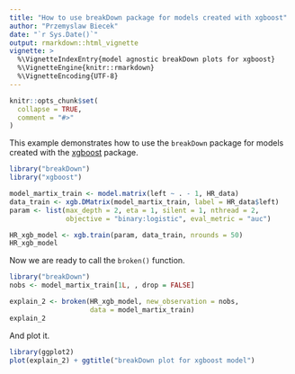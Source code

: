 ```yaml
---
title: "How to use breakDown package for models created with xgboost"
author: "Przemyslaw Biecek"
date: "`r Sys.Date()`"
output: rmarkdown::html_vignette
vignette: >
  %\VignetteIndexEntry{model agnostic breakDown plots for xgboost}
  %\VignetteEngine{knitr::rmarkdown}
  %\VignetteEncoding{UTF-8}
---
```


```r
knitr::opts_chunk$set(
  collapse = TRUE,
  comment = "#>"
)
```

This example demonstrates how to use the `breakDown` package for models created with the [xgboost](https://CRAN.R-project.org/package=xgboost) package. 


```r
library("breakDown")
library("xgboost")

model_martix_train <- model.matrix(left ~ . - 1, HR_data)
data_train <- xgb.DMatrix(model_martix_train, label = HR_data$left)
param <- list(max_depth = 2, eta = 1, silent = 1, nthread = 2,
              objective = "binary:logistic", eval_metric = "auc")

HR_xgb_model <- xgb.train(param, data_train, nrounds = 50)
HR_xgb_model
```

Now we are ready to call the `broken()` function.

```r
library("breakDown")
nobs <- model_martix_train[1L, , drop = FALSE]

explain_2 <- broken(HR_xgb_model, new_observation = nobs, 
                    data = model_martix_train)
explain_2
```

And plot it.

```r
library(ggplot2)
plot(explain_2) + ggtitle("breakDown plot for xgboost model")
```


